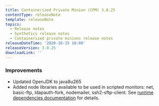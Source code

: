 ```yaml
---
title: Containerized Private Minion (CPM) 3.0.25
contentType: releaseNote
template: releaseNote
topics:
  - Release notes
  - Synthetics release notes
  - Containerized private minions release notes
releaseDateTime: '2020-10-15 18:00'
releaseVersion: 3.0.25
downloadLink: ''
---
```


### Improvements

* Updated OpenJDK to java8u265
* Added node libraries available to be used in scripted monitors: net, basic-ftp, ldapauth-fork, nodemailer, ssh2-sftp-client. See [runtime dependencies documentation](https://docs.newrelic.com/docs/synthetics/synthetic-monitoring/using-monitors/manage-monitor-runtimes#dependencies) for details.

